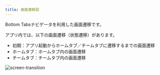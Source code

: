 ```yaml
---
title: 画面遷移図
---
```


Bottom Tabsナビゲータを利用した画面遷移です。

アプリ内では、以下の画面遷移（状態遷移）があります。

- 初期：アプリ起動からホームタブ／チームタブに遷移するまでの画面遷移
- ホームタブ：ホームタブ内の画面遷移
- チームタブ：チームタブ内の画面遷移

![screen-transition](screen-transitions.drawio.png)
